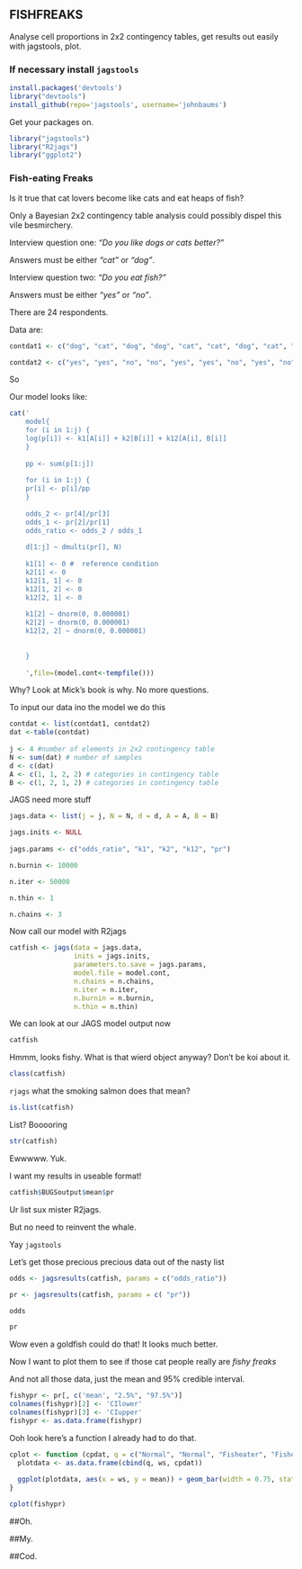 

## FISHFREAKS

Analyse cell proportions in 2x2 contingency tables, get results out easily with jagstools, plot.

### If necessary install ```jagstools```
```r
install.packages('devtools')
library("devtools")
install_github(repo='jagstools', username='johnbaums')

```


Get your packages on.

```r
library("jagstools")
library("R2jags")
library("ggplot2")
```


### Fish-eating Freaks
Is it true that cat lovers become like cats and eat heaps of fish?

Only a Bayesian 2x2 contingency table analysis could possibly dispel this vile besmirchery.

Interview question one: *"Do you like dogs or cats better?"*

Answers must be either *"cat"* or *"dog"*.

Interview question two: *"Do you eat fish?"*

Answers must be either *"yes"* or *"no"*.

There are 24 respondents.

Data are:
```r
contdat1 <- c("dog", "cat", "dog", "dog", "cat", "cat", "dog", "cat", "dog", "dog", "cat", "cat", "dog", "cat", "dog", "dog", "cat", "cat", "dog", "cat", "dog", "dog", "cat", "cat")

contdat2 <- c("yes", "yes", "no", "no", "yes", "yes", "no", "yes", "no", "no", "yes", "yes", "yes", "yes", "no", "no", "yes", "yes", "no", "yes", "no", "no", "yes", "yes")
```

So 


Our model looks like:
```r
cat('
    model{
    for (i in 1:j) {
    log(p[i]) <- k1[A[i]] + k2[B[i]] + k12[A[i], B[i]]
    }
    
    pp <- sum(p[1:j])
    
    for (i in 1:j) {
    pr[i] <- p[i]/pp
    }
    
    odds_2 <- pr[4]/pr[3]
    odds_1 <- pr[2]/pr[1]
    odds_ratio <- odds_2 / odds_1
    
    d[1:j] ~ dmulti(pr[], N)  
    
    k1[1] <- 0 #  reference condition
    k2[1] <- 0   
    k12[1, 1] <- 0
    k12[1, 2] <- 0
    k12[2, 1] <- 0
    
    k1[2] ~ dnorm(0, 0.000001)
    k2[2] ~ dnorm(0, 0.000001)
    k12[2, 2] ~ dnorm(0, 0.000001)
        
    
    }
    
    ',file=(model.cont<-tempfile()))
```
Why? Look at Mick's book is why. No more questions.


To input our data ino the model we do this
```r
contdat <- list(contdat1, contdat2)
dat <-table(contdat)
  
j <- 4 #number of elements in 2x2 contingency table
N <- sum(dat) # number of samples
d <- c(dat)
A <- c(1, 1, 2, 2) # categories in contingency table
B <- c(1, 2, 1, 2) # categories in contingency table
```


JAGS need more stuff
```r
jags.data <- list(j = j, N = N, d = d, A = A, B = B)

jags.inits <- NULL
  
jags.params <- c("odds_ratio", "k1", "k2", "k12", "pr")

n.burnin <- 10000

n.iter <- 50000

n.thin <- 1

n.chains <- 3
```

Now call our model with R2jags
```r
catfish <- jags(data = jags.data,
                inits = jags.inits,
                parameters.to.save = jags.params,
                model.file = model.cont,
                n.chains = n.chains,
                n.iter = n.iter,
                n.burnin = n.burnin,
                n.thin = n.thin)
```

We can look at our JAGS model output now
```r
catfish
```

Hmmm, looks fishy. What is that wierd object anyway? Don't be koi about it.
```r
class(catfish)
```

`rjags` what the smoking salmon does that mean?
```r
is.list(catfish)
```

List? Booooring

```r
str(catfish)
```
Ewwwww. Yuk.

I want my results in useable format!

```r
catfish$BUGSoutput$mean$pr
```

Ur list sux mister R2jags. 


But no need to reinvent the whale.

Yay `jagstools`

Let's get those precious precious data out of the nasty list

```r
odds <- jagsresults(catfish, params = c("odds_ratio"))

pr <- jagsresults(catfish, params = c( "pr"))
```

```r
odds

pr
```

Wow even a goldfish could do that! It looks much better.

Now I want to plot them to see if those cat people really are *fishy freaks*

And not all those data, just the mean and 95% credible interval.

```r
fishypr <- pr[, c('mean', "2.5%", "97.5%")]
colnames(fishypr)[2] <- 'CIlower'
colnames(fishypr)[3] <- 'CIupper'
fishypr <- as.data.frame(fishypr)
```


Ooh look here's a function I already had to do that.
```r
cplot <- function (cpdat, q = c("Normal", "Normal", "Fisheater", "Fisheater"), ws = c("Cat freak", "Dog lover", "Cat freak", "Dog lover")){
  plotdata <- as.data.frame(cbind(q, ws, cpdat))
  
  ggplot(plotdata, aes(x = ws, y = mean)) + geom_bar(width = 0.75, stat = 'identity', aes(x = ws, fill = ws), colour = "grey") + facet_grid(. ~ q) + scale_fill_manual(values = c("red", "yellow"), guide = 'none') + labs(x = NULL, y = NULL) + geom_errorbar(position = "dodge", width = 0.25, aes(ymin = CIlower, ymax = CIupper))
}

```



```r
cplot(fishypr)
```

##Oh.

##My.

##Cod.
